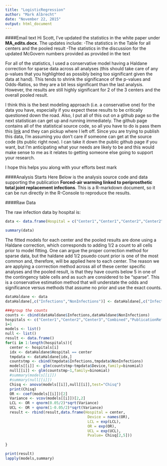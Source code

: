```yaml
---
title: "LogisticRegression"
author: "Mark Albrecht"
date: "November 22, 2015"
output: html_document
---
```


####Email text
Hi Scott,
I've updated the statistics in the white paper under **MA_edits.docx**.  The updates include:
-The statistics in the Table for all centers and the pooled result
-The statistics in the discussion for the updated McGovern numbers provided as provided in the text

For all of the statistics, I used a conservative model having a Haldane correction for sparse data across all analyses (this should take care of any p-values that you highlighted as possibly being too significant given the data at hand).  This tends to shrink the significance of the p-values and Odds-Ratios, so they are a bit less significant than the last analysis.  However, the results are still highly significant for 2 of the 3 centers and the overall pooled result.  

I think this is the best modeling approach (i.e. a conservative one) for the data you have, especially if you expect these results to be critically questioned down the road.  Also, I put all of this out on a github page so the next statistican can get up and running immediately.  The github page contains all of the statistical source code, so all you have to do is pass them this [link](https://github.com/albre116/LogisticRegressionAugustine) and they can pickup where I left off.  Since you are trying to publish this data, I'm assuming you don't care if someone can get at the source code (its public right now).  I can take it down the public github page if you want, but I'm anticipating what your needs are likely to be and this would make sense to me as it relates to getting someone else going to support your research.

I hope this helps you along with your efforts
best
mark


####Analysis Starts Here
Below is the analysis source code and data supporting the publication **Forced-air warming linked to periprosthetic total joint replacement infections**.  This is a R-markdown document, so it can be run directly in the R-Console to reproduce the results.

####Raw Data

The raw infection data by hospital is: 

```r
data <- data.frame(Hospital = c("Center1","Center1","Center2","Center2","Center3","Center3","Combined","Combined","PublicationRef","PublicationRef"),Device = c("CFW","FAW","CFW","FAW","CFW","FAW","CFW","FAW","CFW","FAW"),Infections = c(2,6,0,4,2,6,4,16,10,22),NonInfections = c(675,382,218,171,192,376,1085,929,1087,655))

summary(data)
```


The fitted models for each center and the pooled results are done using a Haldane correction, which corresponds to adding 1/2 a count to all cells prior to model fitting.  One can argue the proper correction method for sparse data, but the haldane add 1/2 psuedo count prior is one of the most common and, therefore, will be applied here to each center.  The reason we are applying a corrrection method across all of these center specific analyses and the pooled result, is that they have counts below 5 in one of the contingency table cells and as such are considered to be "sparse".  This is a conservative estimation method that will understate the odds and significance versus methods that assume no prior and use the exact counts.

```r
dataHaldane <- data
dataHaldane[,c("Infections","NonInfections")] <- dataHaldane[,c("Infections","NonInfections")] + 0.5

###group the counts
counts <- cbind(dataHaldane$Infections,dataHaldane$NonInfections)
hospitals <- c("Center1","Center2","Center3","Combined","PublicationRef")
i=1
models <- list()
null <- list()
result <- data.frame()
for(i in 1:length(hospitals)){
  center <- hospitals[i]
  idx <- dataHaldane$Hospital == center
  tmpdata <- dataHaldane[idx,]
  countstmp <- cbind(tmpdata$Infections,tmpdata$NonInfections)
  models[[i]] <- glm(countstmp~tmpdata$Device,family=binomial)
  null[[i]] <- glm(countstmp~1,family=binomial)
  #summary(models[[i]])
  #summary(null[[i]])
  Chisq <- anova(models[[i]],null[[i]],test="Chisq")
  print(Chisq)
  OR <- coef(models[[i]])[2]
  Variance <- vcov(models[[i]])[2,2]
  LCL <- OR + qnorm(0.05/2)*sqrt(Variance)
  UCL <- OR + qnorm(1-0.05/2)*sqrt(Variance)
  result <- rbind(result,data.frame(Hospital = center,
                                     Device = names(OR),
                                     LCL = exp(LCL),
                                     OR = exp(OR),
                                     UCL = exp(UCL),
                                     Pvalue= Chisq[2,5]))
  
}

print(result)
lapply(models,summary)


```





